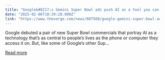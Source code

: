 ```yaml
---
title: "Google&#8217;s Gemini Super Bowl ads push AI as a tool you can use every day"
date: "2025-02-06T18:39:28.000Z"
link: "https://www.theverge.com/news/607508/google-gemini-super-bowl-ads"
---
```


Google debuted a pair of new Super Bowl commercials that portray AI as a technology that’s as central to people’s lives as the phone or computer they access it on. But, like some of Google’s other Sup...

[Read more](https://www.theverge.com/news/607508/google-gemini-super-bowl-ads)
